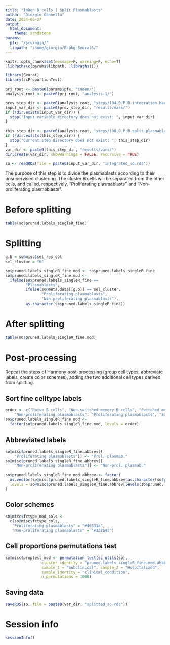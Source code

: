 ```yaml
---
title: "InDen B cells | Split Plasmablasts"
author: "Giorgio Gonnella"
date: 2024-06-27
output:
  html_document:
    theme: sandstone
params:
  pfx: "/srv/baia/"
  libpath: "/home/giorgio/R-pkg-Seurat5/"
---
```


```r
knitr::opts_chunk$set(message=F, warning=F, echo=T)
.libPaths(c(params$libpath, .libPaths()))

library(Seurat)
library(scProportionTest)

prj_root <- paste0(params$pfx, "inden/")
analysis_root <- paste0(prj_root, "analysis-1/")

prev_step_dir <- paste0(analysis_root, "steps/104.0.P.B.integration.harmony/")
input_var_dir <- paste0(prev_step_dir, "results/vars/")
if (!dir.exists(input_var_dir)) {
  stop("Input variable directory does not exist: ", input_var_dir)
}

this_step_dir <- paste0(analysis_root, "steps/108.0.P.B.split_plasmablasts/")
if (!dir.exists(this_step_dir)) {
  stop("Current step directory does not exist: ", this_step_dir)
}
var_dir <- paste0(this_step_dir, "results/vars/")
dir.create(var_dir, showWarnings = FALSE, recursive = TRUE)

```

```r
so <- readRDS(file = paste0(input_var_dir, "integrated_so.rds"))
```

The purpose of this step is to divide the plasmablasts according to
their unsupervised clustering. The cluster 6 cells will be separated
from the other cells, and called, respectively, "Proliferating plasmablasts"
and "Non-proliferating plasmablasts".

# Before splitting

```r
table(so$pruned.labels_singleR_fine)
```

# Splitting

```r
g.b = so@misc$sel_res_col
sel_cluster = "6"

so$pruned.labels_singleR_fine.mod <- so$pruned.labels_singleR_fine
so$pruned.labels_singleR_fine.mod <-
  ifelse(so$pruned.labels_singleR_fine ==
         "Plasmablasts",
         ifelse(so@meta.data[[g.b]] == sel_cluster,
                "Proliferating plasmablasts",
                "Non-proliferating plasmablasts"),
         as.character(so$pruned.labels_singleR_fine))
```

# After splitting

```r
table(so$pruned.labels_singleR_fine.mod)
```

# Post-processing

Repeat the steps of Harmony post-processing (group cell types, abbreviate
labels, create color schemes), adding the two additional cell types derived
from splitting.

## Sort fine celltype labels

```r
order <- c("Naive B cells", "Non-switched memory B cells", "Switched memory B cells",
    "Non-proliferating plasmablasts", "Proliferating plasmablasts", "Exhausted B cells")
so$pruned.labels_singleR_fine.mod <-
  factor(so$pruned.labels_singleR_fine.mod, levels = order)
```

## Abbreviated labels

```r
so@misc$pruned.labels_singleR_fine.abbrev[[
    "Proliferating plasmablasts"]] <- "Prol. plasmab."
so@misc$pruned.labels_singleR_fine.abbrev[[
    "Non-proliferating plasmablasts"]] <- "Non-prol. plasmab."

so$pruned.labels_singleR_fine.mod.abbrev <- factor(
  as.vector(so@misc$pruned.labels_singleR_fine.abbrev[as.character(so$pruned.labels_singleR_fine.mod)]),
  levels = so@misc$pruned.labels_singleR_fine.abbrev[levels(so$pruned.labels_singleR_fine.mod)]
)
```

## Color schemes
```r
so@misc$fctype_mod_cols <-
  c(so@misc$fctype_cols,
   "Proliferating plasmablasts" = "#46531a",
   "Non-proliferating plasmablasts" = "#238b45")
```

## Cell proportions permutations test

```r
so@misc$proptest_mod <- permutation_test(sc_utils(so),
                cluster_identity = "pruned.labels_singleR_fine.mod.abbrev",
                sample_1 = "Subclinical", sample_2 = "Hospitalized",
                sample_identity = "clinical_condition",
                n_permutations = 1000)
```

## Saving data

```r
saveRDS(so, file = paste0(var_dir, "splitted_so.rds"))
```

# Session info

```r
sessionInfo()
```
